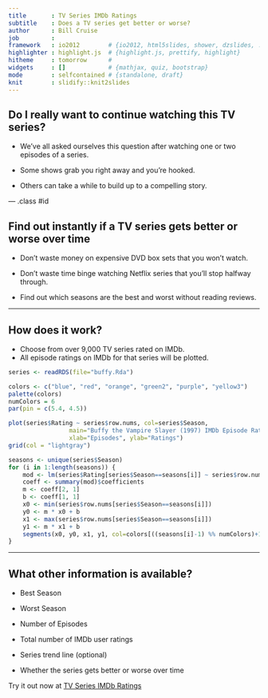 ```yaml
---
title       : TV Series IMDb Ratings
subtitle    : Does a TV series get better or worse?
author      : Bill Cruise
job         : 
framework   : io2012        # {io2012, html5slides, shower, dzslides, ...}
highlighter : highlight.js  # {highlight.js, prettify, highlight}
hitheme     : tomorrow      # 
widgets     : []            # {mathjax, quiz, bootstrap}
mode        : selfcontained # {standalone, draft}
knit        : slidify::knit2slides
---
```


## Do I really want to continue watching this TV series?

* We've all asked ourselves this question after watching one or two episodes of a series.

* Some shows grab you right away and you're hooked.

* Others can take a while to build up to a compelling story.

--- .class #id 

## Find out instantly if a TV series gets better or worse over time

* Don't waste money on expensive DVD box sets that you won't watch.

* Don't waste time binge watching Netflix series that you'll stop halfway through.

* Find out which seasons are the best and worst without reading reviews.

---

## How does it work?

* Choose from over 9,000 TV series rated on IMDb.
* All episode ratings on IMDb for that series will be plotted.

```r
series <- readRDS(file="buffy.Rda")

colors <- c("blue", "red", "orange", "green2", "purple", "yellow3")
palette(colors)
numColors = 6
par(pin = c(5.4, 4.5))

plot(series$Rating ~ series$row.nums, col=series$Season,
                 main="Buffy the Vampire Slayer (1997) IMDb Episode Ratings",
                 xlab="Episodes", ylab="Ratings")
grid(col = "lightgray")

seasons <- unique(series$Season)
for (i in 1:length(seasons)) {
    mod <- lm(series$Rating[series$Season==seasons[i]] ~ series$row.nums[series$Season==seasons[i]])
    coeff <- summary(mod)$coefficients
    m <- coeff[2, 1]
    b <- coeff[1, 1]
    x0 <- min(series$row.nums[series$Season==seasons[i]])
    y0 <- m * x0 + b
    x1 <- max(series$row.nums[series$Season==seasons[i]])
    y1 <- m * x1 + b
    segments(x0, y0, x1, y1, col=colors[((seasons[i]-1) %% numColors)+1])
}

```

---

## What other information is available?

* Best Season

* Worst Season

* Number of Episodes

* Total number of IMDb user ratings

* Series trend line (optional)

* Whether the series gets better or worse over time

Try it out now at [TV Series IMDb Ratings]("https://billcruise.shinyapps.io/tv-ratings/")

